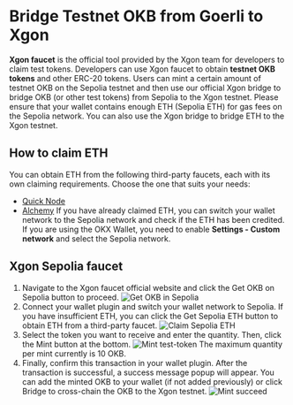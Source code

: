 # Bridge Testnet OKB from Goerli to Xgon
**Xgon faucet** is the official tool provided by the Xgon team for developers to claim test tokens. Developers can use Xgon faucet to obtain **testnet OKB  tokens** and other ERC-20 tokens.
Users can mint a certain amount of testnet OKB on the Sepolia testnet and then use our official Xgon bridge to bridge OKB (or other test tokens) from Sepolia to the Xgon testnet. 
<Tip title="Note">Please ensure that your wallet contains enough ETH (Sepolia ETH) for gas fees on the Sepolia network. You can also use the Xgon bridge to bridge ETH to the Xgon testnet.</Tip>

## How to claim ETH
You can obtain ETH from the following third-party faucets, each with its own claiming requirements. Choose the one that suits your needs:
- [Quick Node](https://faucet.quicknode.com/ethereum/sepolia)
-  [Alchemy](https://sepoliafaucet.com/)
If you have already claimed ETH, you can switch your wallet network to the Sepolia network and check if the ETH has been credited. If you are using the OKX Wallet, you need to enable **Settings - Custom network** and select the Sepolia network.

## Xgon Sepolia faucet
1. Navigate to the Xgon faucet official website and click the Get OKB on Sepolia button to proceed.
![Get OKB in Sepolia](./img/{name}.png)
2. Connect your wallet plugin and switch your wallet network to Sepolia. If you have insufficient ETH, you can click the Get Sepolia ETH button to obtain ETH from a third-party faucet.
![Claim Sepolia ETH](./img/{name}.png)
3. Select the token you want to receive and enter the quantity. Then, click the Mint button at the bottom. 
![Mint test-token](./img/{name}.png)
The maximum quantity per mint currently is 10 OKB.
4. Finally, confirm this transaction in your wallet plugin. After the transaction is successful, a success message popup will appear. You can add the minted OKB to your wallet (if not added previously) or click Bridge to cross-chain the OKB to the Xgon testnet.
![Mint succeed](./img/{name}.png)